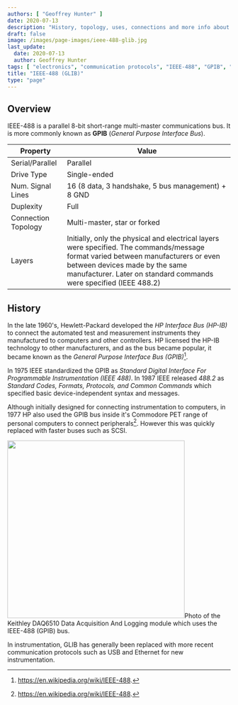 ```yaml
---
authors: [ "Geoffrey Hunter" ]
date: 2020-07-13
description: "History, topology, uses, connections and more info about the IEEE-488 (GPIB) communication bus."
draft: false
image: /images/page-images/ieee-488-glib.jpg
last_update:
  date: 2020-07-13
  author: Geoffrey Hunter
tags: [ "electronics", "communication protocols", "IEEE-488", "GPIB", "General Purpose Interface Bus", "parallel", "multi-master", "Hewlett-Packard", "HP", "HP-IB", "Hewlett-Packard Interface Bus" ]
title: "IEEE-488 (GLIB)"
type: "page"
---
```



## Overview

IEEE-488 is a parallel 8-bit short-range multi-master communications bus. It is more commonly known as **GPIB** (_General Purpose Interface Bus_).

<table>
  <thead>
    <tr>
      <th>Property</th>
      <th>Value</th>
    </tr>
  </thead>
  <tbody>
    <tr>
      <td>Serial/Parallel</td>
      <td>Parallel</td>
    </tr>
    <tr>
      <td>Drive Type</td>
      <td>Single-ended</td>
    </tr>
    <tr>
      <td>Num. Signal Lines</td>
      <td>16 (8 data, 3 handshake, 5 bus management) + 8 GND</td>
    </tr>
    <tr>
      <td>Duplexity</td>
      <td>Full</td>
    </tr>
    <tr>
      <td>Connection Topology</td>
      <td>Multi-master, star or forked</td>
    </tr>
    <tr>
      <td>Layers</td>
      <td>Initially, only the physical and electrical layers were specified. The commands/message format varied between manufacturers or even between devices made by the same manufacturer. Later on standard commands were specified (IEEE 488.2)</td>
    </tr>
  </tbody>
</table>

## History

In the late 1960's, Hewlett-Packard developed the _HP Interface Bus (HP-IB)_ to connect the automated test and measurement instruments they manufactured to computers and other controllers. HP licensed the HP-IB technology to other manufacturers, and as the bus became popular, it became known as the _General Purpose Interface Bus (GPIB)_[^wikipedia-ieee-488].

In 1975 IEEE standardized the GPIB as _Standard Digital Interface For Programmable Instrumentation (IEEE 488)_. In 1987 IEEE released _488.2_ as _Standard Codes, Formats, Protocols, and Common Commands_ which specified basic device-independent syntax and messages. 

Although initially designed for connecting instrumentation to computers, in 1977 HP also used the GPIB bus inside it's Commodore PET range of personal computers to connect peripherals[^wikipedia-ieee-488]. However this was quickly replaced with faster buses such as SCSI.


<Image src={gpib_ieee_488_keithley_daq} width="400">Photo of the Keithley DAQ6510 Data Acquisition And Logging module which uses the IEEE-488 (GPIB) bus.</Image>

In instrumentation, GLIB has generally been replaced with more recent communication protocols such as USB and Ethernet for new instrumentation.

[^wikipedia-ieee-488]: https://en.wikipedia.org/wiki/IEEE-488.